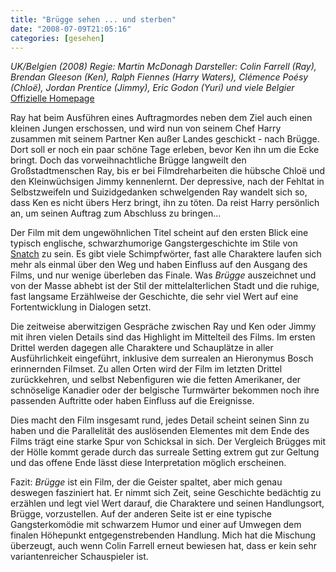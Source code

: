 ```yaml
---
title: "Brügge sehen ... und sterben"
date: "2008-07-09T21:05:16"
categories: [gesehen]
---
```


*UK/Belgien (2008)
Regie: Martin McDonagh
Darsteller: Colin Farrell (Ray), Brendan Gleeson (Ken), Ralph Fiennes (Harry Waters), Clémence Poésy (Chloë), Jordan Prentice (Jimmy), Eric Godon (Yuri) und viele Belgier*
[Offizielle Homepage](http://www.brueggesehenundsterben.de/)

Ray hat beim Ausführen eines Auftragmordes neben dem Ziel auch einen kleinen Jungen erschossen, und wird nun von seinem Chef Harry zusammen mit seinem Partner Ken außer Landes geschickt - nach Brügge. Dort soll er noch ein paar schöne Tage erleben, bevor Ken ihn um die Ecke bringt. Doch das vorweihnachtliche Brügge langweilt den Großstadtmenschen Ray, bis er bei Filmdreharbeiten die hübsche Chloë und den Kleinwüchsigen Jimmy kennenlernt. Der depressive, nach der Fehltat in Selbstzweifeln und Suizidgedanken schwelgenden Ray wandelt sich so, dass Ken es nicht übers Herz bringt, ihn zu töten. Da reist Harry persönlich an, um seinen Auftrag zum Abschluss zu bringen...

Der Film mit dem ungewöhnlichen Titel scheint auf den ersten Blick eine typisch englische, schwarzhumorige Gangstergeschichte im Stile von [Snatch](/blog/2001/03/14/snatch-schweine-und-diamanten/) zu sein. Es gibt viele Schimpfwörter, fast alle Charaktere laufen sich mehr als einmal über den Weg und haben Einfluss auf den Ausgang des Films, und nur wenige überleben das Finale. Was *Brügge* auszeichnet und von der Masse abhebt ist der Stil der mittelalterlichen Stadt und die ruhige, fast langsame Erzählweise der Geschichte, die sehr viel Wert auf eine Fortentwicklung in Dialogen setzt.

Die zeitweise aberwitzigen Gespräche zwischen Ray und Ken oder Jimmy mit ihren vielen Details sind das Highlight im Mittelteil des Films. Im ersten Drittel werden dagegen alle Charaktere und Schauplätze in aller Ausführlichkeit eingeführt, inklusive dem surrealen an Hieronymus Bosch erinnernden Filmset. Zu allen Orten wird der Film im letzten Drittel zurückkehren, und selbst Nebenfiguren wie die fetten Amerikaner, der schnöselige Kanadier oder der belgische Turmwärter bekommen noch ihre passenden Auftritte oder haben Einfluss auf die Ereignisse.

Dies macht den Film insgesamt rund, jedes Detail scheint seinen Sinn zu haben und die Parallelität des auslösenden Elementes mit dem Ende des Films trägt eine starke Spur von Schicksal in sich. Der Vergleich Brügges mit der Hölle kommt gerade durch das surreale Setting extrem gut zur Geltung und das offene Ende lässt diese Interpretation möglich erscheinen.

Fazit: *Brügge* ist ein Film, der die Geister spaltet, aber mich genau deswegen fasziniert hat. Er nimmt sich Zeit, seine Geschichte bedächtig zu erzählen und legt viel Wert darauf, die Charaktere und seinen Handlungsort, Brügge, vorzustellen. Auf der anderen Seite ist er eine typische Gangsterkomödie mit schwarzem Humor und einer auf Umwegen dem finalen Höhepunkt entgegenstrebenden Handlung. Mich hat die Mischung überzeugt, auch wenn Colin Farrell erneut bewiesen hat, dass er kein sehr variantenreicher Schauspieler ist.
